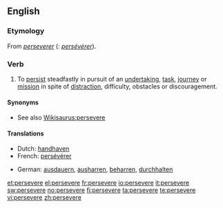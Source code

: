 ==English==

===Etymology===
From {{etyl|fro}} ''[[perseverer]]'' ({{etyl|fr}}: ''[[persévérer]]'').

===Verb===
{{en-verb|persever|ing}}

# To [[persist]] steadfastly in pursuit of an [[undertaking]], [[task]], [[journey]] or [[mission]] in spite of [[distract]]ion, difficulty, obstacles or discouragement.

====Synonyms====
* See also [[Wikisaurus:persevere]]

====Translations====
{{trans-top|To persist steadfastly}}
* Dutch: [[handhaven]]
* French: [[persévérer]]
{{trans-mid}}
* German: [[ausdauern]], [[ausharren]], [[beharren]], [[durchhalten]]
{{trans-bottom}}

[[et:persevere]]
[[el:persevere]]
[[fr:persevere]]
[[io:persevere]]
[[it:persevere]]
[[sw:persevere]]
[[no:persevere]]
[[fi:persevere]]
[[ta:persevere]]
[[te:persevere]]
[[vi:persevere]]
[[zh:persevere]]